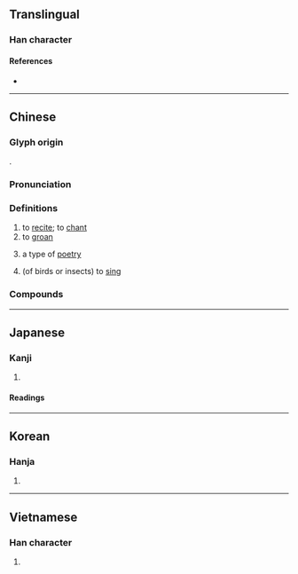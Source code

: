 {{character info/new}}
==Translingual==

===Han character===
{{Han char|rn=30|rad=口|as=04|sn=7|four=68027|canj=ROIN|ids=⿰口今}}

====References====
* {{Han ref|kx=0177.190|dkj=03330|dj=0395.030|hdz=10591.100|uh=541F|ud=21535|bh=A775|bd=42869}}

----

==Chinese==
{{zh-forms}}

===Glyph origin===
{{Han etym}}
{{Han compound|口|今|ls=psc|c1=s|c2=p}}.

===Pronunciation===
{{zh-pron
|m=yín
|c=jam4,ngam4
|h=pfs=ngìm
|md=ngìng
|mn=gîm
|w=3nyin
|mc=y
|oc=y
|cat=v,n
}}

===Definitions===
{{zh-hanzi}}

# to [[recite]]; to [[chant]]
# to [[groan]]
# {{lb|zh|literature}} a type of [[poetry]]
# (of birds or insects) to [[sing]]

===Compounds===
{{zh-der|吟吟沉沉|吟詠情性|吟味|吟籟|吟蛩|吟唱|匣裡龍吟|吟詠|呻吟|吟詠性情|低吟|叉手吟|吟風詠月|吟詩|吟風弄月|吟遊詩人|吟誦|吟詩作對|吟社|吟猱|吟壇|吟嘯|吟哦|哀吟|沉吟章句|沉吟|歌吟|梁父吟|白頭吟|清吟小班|無病呻吟|獨吟|清謳微吟|狂吟老監|擁鼻吟|行吟|龍吟|虎嘯龍吟|笑吟吟|莊舄越吟|返吟復吟|謳吟|蛙鼓蟲吟|長吟|行吟坐詠|龍吟虎嘯|遊子吟}}

----

==Japanese==

===Kanji===
{{ja-kanji|grade=c|rs=口04}}

# {{defn|lang=ja|sort=口04}}

====Readings====
{{ja-readings
|goon=ごん<ごん<ごむ
|kanon=ぎん<ぎん<ぎむ
|on=きん, こん
|kun=うた-う<うた-ふ, な-く
}}

----

==Korean==

===Hanja===
{{ko-hanja|hangeul=음|rv=eum|mr=ŭm}}

# {{defn|lang=ko|sort=口04}}

----

==Vietnamese==

===Han character===
{{vi-hantu|[[ngâm]], [[gặm]], [[gẫm]], [[ngăm]], [[ngăn]], [[ngậm]], [[ngẫm]], [[gầm]], [[ngẩm]], [[ngắm]], [[ngợm]]|rs=口04}}

# {{defn|lang=vi|sort=口04}}